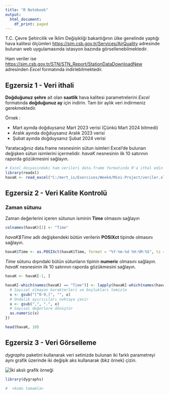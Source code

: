 ```yaml
---
title: "R Notebook"
output:
  html_document:
    df_print: paged
---
```


T.C. Çevre Şehircilik ve İklim Değişikliği bakanlığının ülke genelinde yaptığı hava kalitesi
ölçümleri [https://sim.csb.gov.tr/Services/AirQuality](https://sim.csb.gov.tr/Services/AirQuality) adresinde bulunan web uygulamasında istasyon bazında görsellenebilmektedir. 

Ham veriler ise [https://sim.csb.gov.tr/STN/STN_Report/StationDataDownloadNew](https://sim.csb.gov.tr/STN/STN_Report/StationDataDownloadNew) adresinden *Excel* formatında indirlebilmektedir. 

## Egzersiz 1 - Veri ithali

**Doğduğunuz şehre** ait olan **saatlik** hava kalitesi parametrelerini *Excel* formatında **doğduğunuz ay** için indirin. Tam bir aylık veri indirmeniz gerekmektedir.

Örnek :

- Mart ayında doğduysanız Mart 2023 verisi (Çünkü Mart 2024 bitmedi)
- Aralık ayında doğduysanız Aralık 2023 verisi
- Şubat ayında doğduysanız Şubat 2024 verisi

Yaratacağınız data.frame nesnesinin sütun isimleri Excel'de bulunan değişken sütun isimlerini içermelidir. *havaK* nesnesinin ilk 10 satırının raporda gözükmesini sağlayın.

```r
# Excel dosyasındaki ham verileri data.frame formatında R'a ithal edin
library(readxl)
havaK <- read_excel("C:/mert_is/Exercises/Week4/Mini-Project/veriler.xlsx")
```

## Egzersiz 2 - Veri Kalite Kontrolü

### Zaman sütunu
Zaman değerlerini içeren sütunun isminin **Time** olmasını sağlayın
```r
colnames(havaK)[1] <- "Time"
```


*havaK$Time* adlı değişkendeki bütün verilerin **POSIXct** tipinde olmasını sağlayın. 

```r
havaK$Time <- as.POSIXct(havaK$Time, format = "%Y-%m-%d %H:%M:%S", tz = "UTC")
```

*Time* sütunu dışındaki bütün sütunların tipinin **numeric** olmasını sağlayın. *havaK* nesnesinin ilk 10 satırının raporda gözükmesini sağlayın.

```r
havaK <- havaK[-1, ]

havaK[-which(names(havaK) == "Time")] <- lapply(havaK[-which(names(havaK) == "Time")], function(x) {
  # Sayısal olmayan karakterleri ve boşlukları temizle
  x <- gsub("[^0-9,]", "", x)
  # Ondalık ayırıcıları noktaya çevir
  x <- gsub(",", ".", x)
  # Sayısal değerlere dönüştür
  as.numeric(x)
})

head(havaK, 10)

```

## Egzersiz 3 - Veri Görselleme
*dygraphs* paketini kullanarak veri setinizde bulunan iki farklı parametreyi aynı grafik üzerinde iki değişik aks kullanarak (bkz örnek) çizin.

![](graphic_example.png "İki akslı grafik örneği")


```r
library(dygraphs)

#  <kodu tamamla>
```
